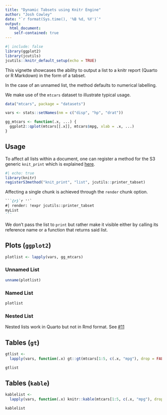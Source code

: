 ```yaml
---
title: "Dynamic Tabsets using Knitr Engine"
author: "Josh Cowley"
date: "`r format(Sys.time(), '%B %d, %Y')`"
output: 
  html_document:
    self-contained: true
---
```


```r
#| include: false
library(ggplot2)
library(jcutils)
jcutils::knitr_default_setup(echo = TRUE)
```

This vignette showcases the ability to output a list to a knitr report 
    (Quarto or R Markdown) in the form of a tabset.

In the case of an unnamed list, the method defaults to numerical labelling.

We make use of the `mtcars` dataset to illustrate typical usage.

```r
data("mtcars", package = "datasets")

vars <- stats::setNames(nm = c("disp", "hp", "drat"))

gg_mtcars <- function(.x, ...) {
  ggplot2::qplot(mtcars[[.x]], mtcars$mpg, xlab = .x, ...)
}
```

## Usage

To affect all lists within a document, one can register a method for the S3 
    generic `knit_print` which is explained [here][knit_print_vignette].

```r
#| echo: true
library(knitr)
registerS3method("knit_print", "list", jcutils::printer_tabset)
```

Affecting a single chunk is achieved through the `render` chunk option.

````markdown
```{r}`r ''`
#| render: !expr jcutils::printer_tabset
myList
```
````

::: {.callout-note}
We don't pass the list to `print` but rather make it visible either by calling 
    its reference name or a function that returns said list.
::::

## Plots (`ggplot2`)

```r
plotlist <- lapply(vars, gg_mtcars)
```

### Unnamed List

```r
unname(plotlist)
```

### Named List

```r
plotlist
```

### Nested List

Nested lists work in Quarto but not in Rmd format.
  See [#11](https://github.com/nclJoshCowley/jcutils/issues/11)

## Tables (`gt`)

```r
gtlist <- 
  lapply(vars, function(.x) gt::gt(mtcars[1:5, c(.x, "mpg"), drop = FALSE]))
```

```r
gtlist
```

## Tables (`kable`)

```r
kablelist <-
  lapply(vars, function(.x) knitr::kable(mtcars[1:5, c(.x, "mpg"), drop = FALSE]))
```

```r
kablelist
```


[knit_print_vignette]:
  https://cran.r-project.org/web/packages/knitr/vignettes/knit_print.html
  "Knitr - Custom Print Methods"
